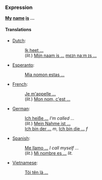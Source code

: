 ===Expression===
'''[[my|My]] [[name]] [[is]] ...'''

====Translations====
*[[Dutch]]:
*:[[Ik heet ...]]
*:(''lit.'') [[Mijn naam is ...]] [[media:Mijn_naam_is.ogg|mɛɪn naːm ɪs ...]]
*[[Esperanto]]:
*:[[Mia nomon estas ...]]
*[[French]]: 
*:[[Je m'appelle ...]]
*:(''lit.'') [[Mon nom, c'est ...]]
*[[German]]: 
*:[[Ich heiße ...]] ''I'm called ...''
*:(''lit.'') [[Mein Nahme ist ...]] 
*:[[Ich bin der ...]] ''m'', [[Ich bin die ...]] ''f''
*[[Spanish]]:
*:[[Me llamo ...]] ''I call myself ...''
*:(''lit.'') [[Mi nombre es ...]] ''lit.''
*[[Vietnamese]]:
*:[[Tôi tên là ...]]